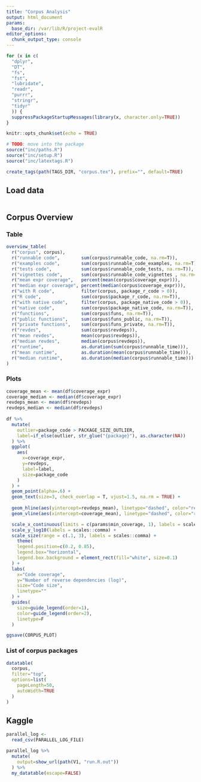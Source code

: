 ```yaml
---
title: "Corpus Analysis"
output: html_document
params:
  base_dir: /var/lib/R/project-evalR
editor_options: 
  chunk_output_type: console
---
```


```r
for (x in c(
  "dplyr", 
  "DT",
  "fs",
  "fst",
  "lubridate",
  "readr",
  "purrr",
  "stringr",
  "tidyr"
  )) {
  suppressPackageStartupMessages(library(x, character.only=TRUE))
}

knitr::opts_chunk$set(echo = TRUE)

# TODO: move into the package
source("inc/paths.R")
source("inc/setup.R")
source("inc/latextags.R")

create_tags(path(TAGS_DIR, "corpus.tex"), prefix="", default=TRUE)
```

## Load data

```r

```

## Corpus Overview

### Table

```r
overview_table(
  r("corpus", corpus),
  r("runnable code",        sum(corpus$runnable_code, na.rm=T)),
  r("examples code",        sum(corpus$runnable_code_examples, na.rm=T)),
  r("tests code",           sum(corpus$runnable_code_tests, na.rm=T)),
  r("vignettes code",       sum(corpus$runnable_code_vignettes , na.rm=T)),
  r("mean expr coverage",   percent(mean(corpus$coverage_expr))),
  r("median expr coverage", percent(median(corpus$coverage_expr))),
  r("with R code",          filter(corpus, package_r_code > 0)),
  r("R code",               sum(corpus$package_r_code, na.rm=T)),
  r("with native code",     filter(corpus, package_native_code > 0)),
  r("native code",          sum(corpus$package_native_code, na.rm=T)),
  r("functions",            sum(corpus$funs, na.rm=T)),
  r("public functions",     sum(corpus$funs_public, na.rm=T)),
  r("private functions",    sum(corpus$funs_private, na.rm=T)),
  r("revdes",               sum(corpus$revdeps)),
  r("mean revdes",          mean(corpus$revdeps)),
  r("median revdes",        median(corpus$revdeps)),
  r("runtime",              as.duration(sum(corpus$runnable_time))),
  r("mean runtime",         as.duration(mean(corpus$runnable_time))),
  r("median runtime",       as.duration(median(corpus$runnable_time)))
)
```

### Plots

```r
coverage_mean <- mean(df$coverage_expr)
coverage_median <- median(df$coverage_expr)
revdeps_mean <- mean(df$revdeps)
revdeps_median <- median(df$revdeps)
  
df %>%
  mutate(
    outlier=package_code > PACKAGE_SIZE_OUTLIER,
    label=if_else(outlier, str_glue("{package}"), as.character(NA))
  ) %>%
  ggplot(
    aes(
      x=coverage_expr, 
      y=revdeps,
      label=label,
      size=package_code
    )
  ) +
  geom_point(alpha=.6) +
  geom_text(size=3, check_overlap = T, vjust=1.5, na.rm = TRUE) + 
  
  geom_hline(aes(yintercept=revdeps_mean), linetype="dashed", color="red", size=0.2) +
  geom_vline(aes(xintercept=coverage_mean), linetype="dashed", color="red", size=0.2) +

  scale_x_continuous(limits = c(params$min_coverage, 1), labels = scales::percent) + 
  scale_y_log10(labels = scales::comma) +
  scale_size(range = c(.1, 3), labels = scales::comma) +
    theme(
    legend.position=c(0.2, 0.85),
    legend.box="horizontal",
    legend.box.background = element_rect(fill="white", size=0.1)
  ) +
  labs(
    x="Code coverage", 
    y="Number of reverse dependencies (log)", 
    size="Code size",
    linetype=""
  ) +
  guides(
    size=guide_legend(order=1),
    color=guide_legend(order=2),
    linetype=F
  )

ggsave(CORPUS_PLOT)
```

### List of corpus packages

```r
datatable(
  corpus, 
  filter="top", 
  options=list(
    pageLength=50,
    autoWidth=TRUE
  )
)
```




## Kaggle

```r
parallel_log <- 
  read_csv(PARALLEL_LOG_FILE)

parallel_log %>%
  mutate(
    output=show_url(path(V1, "run.R.out"))
  ) %>%
  my_datatable(escape=FALSE)
```
